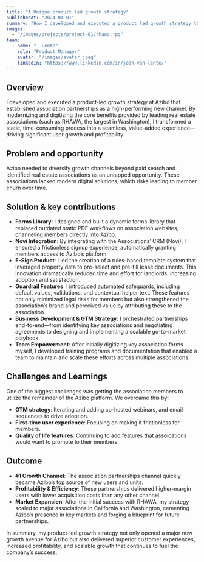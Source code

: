 ```yaml
---
title: "A Unique product led growth strategy"
publishedAt: "2024-04-01"
summary: "How I developed and executed a product led growth strategy that is now the largest and most profitable lead source for Azibo."
images:
  - "/images/projects/project-01/rhawa.jpg"
team:
  - name: "  Lente"
    role: "Product Manager"
    avatar: "/images/avatar.jpeg"
    linkedIn: "https://www.linkedin.com/in/josh-van-lente/"
---
```


## Overview

I developed and executed a product-led growth strategy at Azibo that established association partnerships as a high-performing new channel. By modernizing and digitizing the core benefits provided by leading real estate associations (such as RHAWA, the largest in Washington), I transformed a static, time-consuming process into a seamless, value-added experience—driving significant user growth and profitability.
## Problem and opportunity

Azibo needed to diversify growth channels beyond paid search and identified real estate associations as an untapped opportunity. These associations lacked modern digital solutions, which risks leading to member churn over time.

## Solution & key contributions

- **Forms Library**: I designed and built a dynamic forms library that replaced outdated static PDF workflows on association websites, channeling members directly into Azibo.
- **Novi Integration**: By integrating with the Associations’ CRM (Novi), I ensured a frictionless signup experience, automatically granting members access to Azibo’s platform.
- **E-Sign Product**: I led the creation of a rules-based template system that leveraged property data to pre-select and pre-fill lease documents. This innovation dramatically reduced time and effort for landlords, increasing adoption and satisfaction.
- **Guardrail Features**: I introduced automated safeguards, including default values, validations, and contextual helper text. These features not only minimized legal risks for members but also strengthened the association’s brand and perceived value by attributing these to the association.
- **Business Development & GTM Strategy**: I orchestrated partnerships end-to-end—from identifying key associations and negotiating agreements to designing and implementing a scalable go-to-market playbook.
- **Team Empowerment**: After initially digitizing key association forms myself, I developed training programs and documentation that enabled a team to maintain and scale these efforts across multiple associations.

## Challenges and Learnings

One of the biggest challenges was getting the association members to utilize the remainder of the Azibo platform. We overcame this by:

- **GTM strategy**: Iterating and adding co-hosted webinars, and email sequences to drive adoption.
- **First-time user experience**: Focusing on making it frictionless for members.
- **Quality of life features**: Continuing to add features that assoications would want to promote to their members.

## Outcome

- **#1 Growth Channel**: The association partnerships channel quickly became Azibo’s top source of new users and units.
- **Profitability & Efficiency**: These partnerships delivered higher-margin users with lower acquisition costs than any other channel.
- **Market Expansion**: After the initial success with RHAWA, my strategy scaled to major associations in California and Washington, cementing Azibo’s presence in key markets and forging a blueprint for future partnerships.

In summary, my product-led growth strategy not only opened a major new growth avenue for Azibo but also delivered superior customer experiences, increased profitability, and scalable growth that continues to fuel the company’s success.